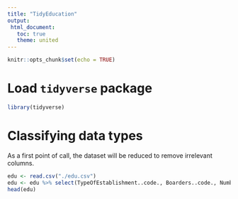 ```yaml
---
title: "TidyEducation"
output:
 html_document:
   toc: true
   theme: united
---
```


```r
knitr::opts_chunk$set(echo = TRUE)
```

# Load `tidyverse` package

```r
library(tidyverse)
```

# Classifying data types

As a first point of call, the dataset will be reduced to remove irrelevant columns.

```r
edu <- read.csv("./edu.csv")
edu <- edu %>% select(TypeOfEstablishment..code., Boarders..code., NumberOfPupils, NumberOfBoys, NumberOfGirls, PercentageFSM, Town, Gender..code., PercentageFSM)
head(edu)
```
